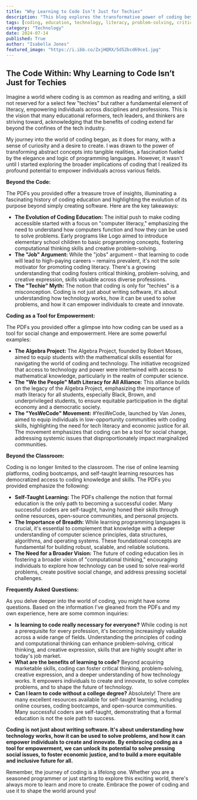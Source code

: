 ```yaml
---
title: "Why Learning to Code Isn’t Just for Techies"
description: "This blog explores the transformative power of coding beyond its traditional association with tech professionals. It emphasizes the growing recognition of coding as a fundamental literacy skill, empowering individuals across professions to think critically, solve problems creatively, and contribute to positive societal change."
tags: [coding, education, technology, literacy, problem-solving, critical thinking, empowerment, social change, computer science, tech literacy, digital economy, online learning, coding bootcamps, self-taught, computational thinking]
category: "Technology"
date: 2024-07-14
published: True
author: "Isabella Jones"
featured_image: "https://i.ibb.co/ZxjHQRX/5d52bcd69ce1.jpg"
---
```


## The Code Within: Why Learning to Code Isn’t Just for Techies

Imagine a world where coding is as common as reading and writing, a skill not reserved for a select few "techies" but rather a fundamental element of literacy, empowering individuals across disciplines and professions. This is the vision that many educational reformers, tech leaders, and thinkers are striving toward, acknowledging that the benefits of coding extend far beyond the confines of the tech industry.

My journey into the world of coding began, as it does for many, with a sense of curiosity and a desire to create.  I was drawn to the power of transforming abstract concepts into tangible realities,  a fascination fueled by the elegance and logic of programming languages. However, it wasn't until I started exploring the broader implications of coding that I realized its profound potential to empower individuals across various fields.

**Beyond the Code:**

The PDFs you provided offer a treasure trove of insights, illuminating a fascinating history of coding education and highlighting the evolution of its purpose beyond simply creating software.  Here are the key takeaways:

* **The Evolution of Coding Education:**  The initial push to make coding accessible started with a focus on "computer literacy,"  emphasizing the need to understand how computers function and how they can be used to solve problems.  Early programs like Logo aimed to introduce elementary school children to basic programming concepts, fostering computational thinking skills and creative problem-solving.  
* **The "Job" Argument:**  While the "jobs" argument – that learning to code will lead to high-paying careers – remains prevalent, it's not the sole motivator for promoting coding literacy.  There's a growing understanding that coding fosters critical thinking, problem-solving, and creative expression, skills valuable across diverse professions.
* **The "Techie" Myth:** The notion that coding is only for "techies" is a misconception.  Coding is not just about writing software, it's about understanding how technology works,  how it can be used to solve problems, and how it can empower individuals to create and innovate.  

**Coding as a Tool for Empowerment:**

The PDFs you provided offer a glimpse into how coding can be used as a tool for social change and empowerment.  Here are some powerful examples:

* **The Algebra Project:**  The Algebra Project, founded by Robert Moses, aimed to equip students with the mathematical skills essential for navigating the world of coding and technology.  The initiative recognized that access to technology and power were intertwined with access to mathematical knowledge, particularly in the realm of computer science. 
* **The "We the People" Math Literacy for All Alliance:** This alliance builds on the legacy of the Algebra Project,  emphasizing the importance of math literacy for all students, especially Black, Brown, and underprivileged students, to ensure equitable participation in the digital economy and a democratic society.
* **The "YesWeCode" Movement:**  #YesWeCode, launched by Van Jones, aimed to equip individuals in low-opportunity communities with coding skills,  highlighting the need for tech literacy and economic justice for all.  The movement emphasizes that coding can be a tool for social change,  addressing systemic issues that disproportionately impact marginalized communities.

**Beyond the Classroom:**

Coding is no longer limited to the classroom.  The rise of online learning platforms, coding bootcamps, and self-taught learning resources has democratized access to coding knowledge and skills.   The PDFs you provided emphasize the following:

* **Self-Taught Learning:**  The PDFs challenge the notion that formal education is the only path to becoming a successful coder.  Many successful coders are self-taught, having honed their skills through online resources, open-source communities, and personal projects.
* **The Importance of Breadth:**  While learning programming languages is crucial, it's essential to complement that knowledge with a deeper understanding of computer science principles,  data structures, algorithms, and operating systems.  These foundational concepts are fundamental for building robust, scalable, and reliable solutions.
* **The Need for a Broader Vision:**  The future of coding education lies in fostering a broader vision of "computational thinking,"  encouraging individuals to explore how technology can be used to solve real-world problems, create positive social change, and address pressing societal challenges.

**Frequently Asked Questions:**

As you delve deeper into the world of coding, you might have some questions.  Based on the information I've gleaned from the PDFs and my own experience, here are some common inquiries:

* **Is learning to code really necessary for everyone?**  While coding is not a prerequisite for every profession,  it's becoming increasingly valuable across a wide range of fields.  Understanding the principles of coding and computational thinking can enhance problem-solving, critical thinking, and creative expression, skills that are highly sought after in today's job market.  
* **What are the benefits of learning to code?**  Beyond acquiring marketable skills,  coding can foster critical thinking, problem-solving, creative expression, and  a deeper understanding of how technology works. It empowers individuals to create and innovate,  to solve complex problems, and to shape the future of technology.
* **Can I learn to code without a college degree?**  Absolutely! There are many excellent resources available for self-taught learning, including online courses, coding bootcamps, and open-source communities.  Many successful coders are self-taught,  demonstrating that a formal education is not the sole path to success. 

**Coding is not just about writing software.  It's about understanding how technology works, how it can be used to solve problems, and how it can empower individuals to create and innovate.  By embracing coding as a tool for empowerment,  we can unlock its potential to solve pressing social issues,  to foster economic justice, and to build a more equitable and inclusive future for all.**

Remember, the journey of coding is a lifelong one.  Whether you are a seasoned programmer or just starting to explore this exciting world, there's always more to learn and more to create.  Embrace the power of coding and use it to shape the world around you!
